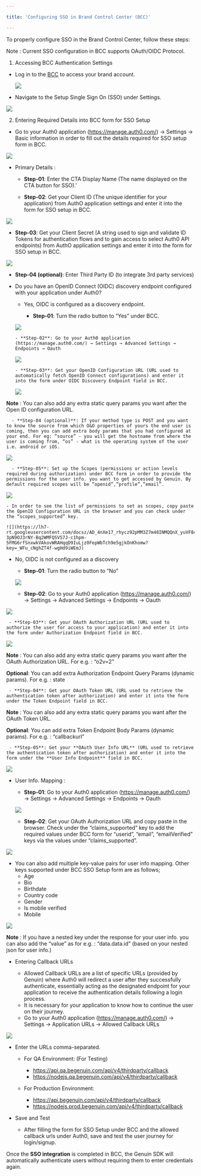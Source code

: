 ```yaml
---

title: 'Configuring SSO in Brand Control Center (BCC)'

---
```


To properly configure SSO in the Brand Control Center, follow these steps:

<Note>

Note : Current SSO configuration in BCC supports OAuth/OIDC Protocol.

</Note>


1. Accessing BCC Authentication Settings

- Log in to the [BCC](https://brands.begenuin.com/) to access your brand account.

  ![](https://lh7-rt.googleusercontent.com/docsz/AD_4nXeb17gc_KQlwUeB6vXwY_EKrEPabhK4SoQcSsEoMXFN3ssBEqBPtLIqW8BbjK6tw_wE6Qy7eP6lUVza1z__OJhmVDqVknTh3dd3LmwEkdZXIH0v-JGtGYHm3xL042916kPNqhmM?key=_WFu_cNghZT4f-wgHd9iWEmJ)

- Navigate to the Setup Single Sign On (SSO) under Settings.

![](https://lh7-rt.googleusercontent.com/docsz/AD_4nXegJnrg7tiYgAJxyawX-1a5vp8BYwND9_X2aCfOU24qVg6586q46KGYYqaOVgqrje77l2ouGx3NpQ9-oSJm9h6V4oH8CJSxG5AQvYIiHTcHcmIGdXREYOpQU7rVehRdUm47Q-T8mw?key=_WFu_cNghZT4f-wgHd9iWEmJ)

2. Entering Required Details into BCC form for SSO Setup

- Go to your Auth0 application (https://manage.auth0.com/) → Settings → Basic information in order to fill out the details required for SSO setup form in BCC.

![](https://lh7-rt.googleusercontent.com/docsz/AD_4nXesMje3BNaL4CE8JFTPg6XoGh_FBykcW1H49wBa_VRgdJUlRJ6bPSUe2RwZSBr5vMXcPwJsRHQSy3gaRkcnewJ1CyzkvkFoQBMkJ_dpGPFY0sZs52OQTZcEugPYd5Kq899EM0VecQ?key=_WFu_cNghZT4f-wgHd9iWEmJ)

- Primary Details :

   - **Step-01**: Enter the CTA Display Name (The name displayed on the CTA button for SSO).'

   - **Step-02**: Get your Client ID (The unique identifier for your application) from AuthO application settings and enter it into the form for SSO setup in BCC.
 
![](https://lh7-rt.googleusercontent.com/docsz/AD_4nXeoXXtuukO3TUeFDaYWOFLTITU1BSiZzwV9Y9r412w_oYw3iD9xnn64XiXsKnJc4qsOodkc8003GoKgBu-XRXP0BmYio68Usyx_HoNcJrcdzkSaf-Mv0UPPVO0Te6KYd60wBmtfQA?key=_WFu_cNghZT4f-wgHd9iWEmJ)

   - **Step-03**: Get your Client Secret (A string used to sign and validate ID Tokens for authentication flows and to gain access to select Auth0 API endpoints) from AuthO application settings and enter it into the form for SSO setup in BCC.


  ![](https://lh7-rt.googleusercontent.com/docsz/AD_4nXe_DfDlXWRqr6LNXMA5Iins6Uu77n_JRkygUQ94KC5khEjAj5rTcL_jj047ZSE2pLQ63yV7670ZQ0MLF72R2CU_9I77d7uI--6JV-nMKlbPdBCpjG8MME9qgVEP6fNHqd_afs1FBg?key=_WFu_cNghZT4f-wgHd9iWEmJ)

   - **Step-04 (optional)**: Enter Third Party ID (to integrate 3rd party services)

- Do you have an OpenID Connect (OIDC) discovery endpoint configured with your application under Auth0?

  - Yes, OIDC is configured as a discovery endpoint.
 
     - **Step-01**: Turn the radio button to “Yes” under BCC.

  ![](https://lh7-rt.googleusercontent.com/docsz/AD_4nXe6rtkDjWOnhalNYbUQ46iHmGQ7wWI2q0yzF66UPuU4CzTo3zGYPvX8vF9uG1A6jlqV6XIMTe8DkR4yqOba4NN9oAGG_2BlwxxlX_bLIUNoBetsnNqbkN6rlIPPSy1r2ToE3hldUA?key=_WFu_cNghZT4f-wgHd9iWEmJ)

      - **Step-02**: Go to your Auth0 application (https://manage.auth0.com/) → Settings → Advanced Settings → Endpoints → Oauth

  ![](https://lh7-rt.googleusercontent.com/docsz/AD_4nXe5dnSGt45Wc3YFtaBZ7cwF7JMr5eC_k2ULGB9KHHYPdLYIz85UFcUCL0SA9PY1d1g7WlbSn10TT5-pc_IgQp5naAymgu0rrh_zqYHRlzxRjunZOUK_ZzhNjS-xYtdhR-hOkjYB?key=_WFu_cNghZT4f-wgHd9iWEmJ)

      - **Step-03**: Get your OpenID Configuration URL (URL used to automatically fetch OpenID Connect configurations) and enter it into the form under OIDC Discovery Endpoint field in BCC.

  ![](https://lh7-rt.googleusercontent.com/docsz/AD_4nXffPeDRXPui8MmkwR-ifJQBEJDOudKyEacDgam4MNkmTTEt3MNSCjogRyv-aTLl6XSpZW_mb7zw_YBD3PjTrOLzWHEX2nZrf5iKzLJTFQlILnCT7kr-D6VdVgNcesK-GdeKn5F1sg?key=_WFu_cNghZT4f-wgHd9iWEmJ)

<Note>

  **Note** : You can also add any extra static query params you want after the Open ID configuration URL.

</Note>

      - **Step-04 (optional)**: If your method type is POST and you want to know the source from which O&O properties of yours the end user is coming, then you can add extra body params that you had configured at your end. For eg: “source” - you will get the hostname from where the user is coming from, “os” - what is the operating system of the user i.e. android or iOS.

![](https://lh7-rt.googleusercontent.com/docsz/AD_4nXcTG9K57OqdIlx0d1xO5YZg2CrkYxOhRDWw3FpXSmkj0HI30ZoTRIKOSAwyQqwiZXJijkZqr4qAyPgdnUFxky1MOaRzqDqoMGFPbsyGNxTKN9b_hG4WUX6vxVeWrWiGJSS6e8ULeQ?key=_WFu_cNghZT4f-wgHd9iWEmJ)

      - **Step-05**: Set up the Scopes (permissions or action levels required during authorization) under BCC form in order to provide the permissions for the user info. you want to get accessed by Genuin. By default required scopes will be “openid”,”profile”,”email”.

  ![](https://lh7-rt.googleusercontent.com/docsz/AD_4nXfgGAEYoem8YYvwmki6X62xPUO38dUIEE-T-HBcrvUcwQU6ewPYN0LDBg-Qm-GVUgUVK0A2AV-iCqDWNAJsD6aOvxvLFEoyRsLFhVq2YlPJ_Wu_-jDppYLxkcEMi1h4kEBoKO4cgg?key=_WFu_cNghZT4f-wgHd9iWEmJ)

    - In order to see the list of permissions to set as scopes, copy paste the OpenID Configuration URL in the browser and you can check under the “scopes_supported” key.

    ![](https://lh7-rt.googleusercontent.com/docsz/AD_4nXe17_rhycz92pMM3Z7m48INMQQnX_yuVF84iZkWUxWJ4ymKBZEESPF-3pN9OJ3rNY-Bq2WMFQSV57J-c1hpm-5FMG6rfSnxwkVAkovWRAHqqD9IuLjz0FepWbTch9e5gjkOnKhomw?key=_WFu_cNghZT4f-wgHd9iWEmJ)

- No, OIDC is not configured as a discovery

    - **Step-01**: Turn the radio button to “No”

  ![](https://lh7-rt.googleusercontent.com/docsz/AD_4nXe9AVlgeVtDpuQ69UJTurnm792QIv5Jqk9gfuytYe2cwql7Knc4xICChu3Ef8w4uZCCwr2i32pdA5wM4l0ZzhQvIZsv6S6qH9vrc-ar5I-GsZtB0h4gewyFE58xL-6BEh9sda-fdA?key=_WFu_cNghZT4f-wgHd9iWEmJ)


    - **Step-02**: Go to your Auth0 application (https://manage.auth0.com/) → Settings → Advanced Settings → Endpoints → Oauth

![](https://lh7-rt.googleusercontent.com/docsz/AD_4nXe5dnSGt45Wc3YFtaBZ7cwF7JMr5eC_k2ULGB9KHHYPdLYIz85UFcUCL0SA9PY1d1g7WlbSn10TT5-pc_IgQp5naAymgu0rrh_zqYHRlzxRjunZOUK_ZzhNjS-xYtdhR-hOkjYB?key=_WFu_cNghZT4f-wgHd9iWEmJ)



     - **Step-03**: Get your OAuth Authorization URL (URL used to authorize the user for access to your application) and enter it into the form under Authorization Endpoint field in BCC.

  ![](https://lh7-rt.googleusercontent.com/docsz/AD_4nXeEZi0z26kGfmbIAXs6GLLMdaE1VNr2ODF-rVEltnAZBQItg4v6eOMk8Jra6G7DoyF8EHRNigEm93LG9lnAMnZrZxTdW0R6w3tJ8PKEV-V30jvMEIC4k-2ZgPQKHw1sSf_n2yVr?key=_WFu_cNghZT4f-wgHd9iWEmJ)

  <Note>

**Note** : You can also add any extra static query params you want after the OAuth Authorization URL. For e.g. : “o2v=2”

  </Note>

  <Tip>

**Optional**: You can add extra Authorization Endpoint Query Params (dynamic params). For e.g. : state
  
  </Tip>

     - **Step-04**: Get your OAuth Token URL (URL used to retrieve the authentication token after authorization) and enter it into the form under the Token Endpoint field in BCC.

  [](https://lh7-rt.googleusercontent.com/docsz/AD_4nXdud-ol_ZP0XwFkk9zXdeLXXmyEu6BMJnj3nCTuRKyNcBG0gImTWH2bJvjYcDjULE-MipXdWEeCm4JCXrEsxH7fRucTwajZ2U9oWEZjfrWWEC8grFfCO3w_Wuxo0Vov2L_pg7SkHA?key=_WFu_cNghZT4f-wgHd9iWEmJ)

  <Note>

  **Note** : You can also add any extra static query params you want after the OAuth Token URL.
    
  </Note>

  <Tip>

**Optional**: You can add extra Token Endpoint Body Params (dynamic params). For e.g. : “callbackurl”
  
  </Tip>

     - **Step-05**: Get your **OAuth User Info URL** (URL used to retrieve the authentication token after authorization) and enter it into the form under the **User Info Endpoint** field in BCC.

  ![](https://lh7-rt.googleusercontent.com/docsz/AD_4nXeTjhq9dlFa5qDUQ7B6Xn_NjXKgkO-2DDHMRGKZllG0bVUT0w84WDCV3tIKYByT8ThPFEH0uN3F5oGxUW1mU9DKS3KCaj9I6w8xf8TNqmjxbOGIC75Fsc7CV2rdWN3v8uqYFD6WBg?key=_WFu_cNghZT4f-wgHd9iWEmJ)

- User Info. Mapping :

  - **Step-01**: Go to your Auth0 application (https://manage.auth0.com/) → Settings → Advanced Settings → Endpoints → Oauth 

  ![](https://lh7-rt.googleusercontent.com/docsz/AD_4nXe5dnSGt45Wc3YFtaBZ7cwF7JMr5eC_k2ULGB9KHHYPdLYIz85UFcUCL0SA9PY1d1g7WlbSn10TT5-pc_IgQp5naAymgu0rrh_zqYHRlzxRjunZOUK_ZzhNjS-xYtdhR-hOkjYB?key=_WFu_cNghZT4f-wgHd9iWEmJ)

  - **Step-02**: Get your OAuth Authorization URL and copy paste in the browser. Check under the “claims_supported” key to add the required values under BCC form for “userid”, “email”, “emailVerified” keys via the values under “claims_supported”.

![](https://lh7-rt.googleusercontent.com/docsz/AD_4nXcE5dy2WbzZaGThXbsz0RfgHxN7bdU9MhDaGZPTKDQxjLC_S5glYyl_vI96uRo6DxnmW8qkjO2i2Ss7Lho9G_neGu71U0BrbZfk7WXvDD8aqV48RoLVsU2qXATCq1zenDebUUqc?key=_WFu_cNghZT4f-wgHd9iWEmJ)


  - You can also add multiple key-value pairs for user info mapping. Other keys supported under BCC SSO Setup form are as follows;
    - Age
    - Bio
    - Birthdate
    - Country code
    - Gender
    - Is mobile verified
    - Mobile

 ![](https://lh7-rt.googleusercontent.com/docsz/AD_4nXddquwIYaUORysg2kDJ1M8fIkCcBoOwha5xQTpyVBmg2RhbsAwy6YKDGvXgzxFkdlTmTtJldcl7GNmoft3yQpgbNXxkaPamO3URB9wFKsDGzOK8dd-vmRGxIiFJ17QLDJL43wOWyQ?key=_WFu_cNghZT4f-wgHd9iWEmJ)

 <Note>

**Note** : If you have a nested key under the response for your user info. you can also add the “value” as for e.g. : “data.data.id” (based on your nested json for user info.)

 </Note>

- Entering Callback URLs

  - Allowed Callback URLs are a list of specific URLs (provided by Genuin) where Auth0 will redirect a user after they successfully authenticate, essentially acting as the designated endpoint for your application to receive the authentication details following a login process.
  - It is necessary for your application to know how to continue the user on their journey.
  - Go to your Auth0 application (https://manage.auth0.com/) → Settings → Application URLs → Allowed Callback URLs
 
![](https://lh7-rt.googleusercontent.com/docsz/AD_4nXd46OFYLpWVhdQbbwIY1OBELr2t2kToXcsBl0Na4tm7lh6HakUwp8Mi9zdfnOrV6tk0L-txwslN_9d3BhJqAOZKUkz2qhHqIgnUzbzTToqgETF6xW0ZdWhLRir1EHS2Q8_zJd_HcQ?key=_WFu_cNghZT4f-wgHd9iWEmJ)

  - Enter the URLs comma-separated.
    - For QA Environment: (For Testing)
       - https://api.qa.begenuin.com/api/v4/thirdparty/callback
       - https://nodejs.qa.begenuin.com/api/v4/thirdparty/callback
     
    - For Production Environment:
       - https://api.begenuin.com/api/v4/thirdparty/callback
       - https://nodejs.prod.begenuin.com/api/v4/thirdparty/callback

- Save and Test
  
  - After filling the form for SSO Setup under BCC and the allowed callback urls under Auth0, save and test the user journey for login/signup.

 Once the **SSO integration** is completed in BCC, the Genuin SDK will automatically authenticate users without requiring them to enter credentials again.
